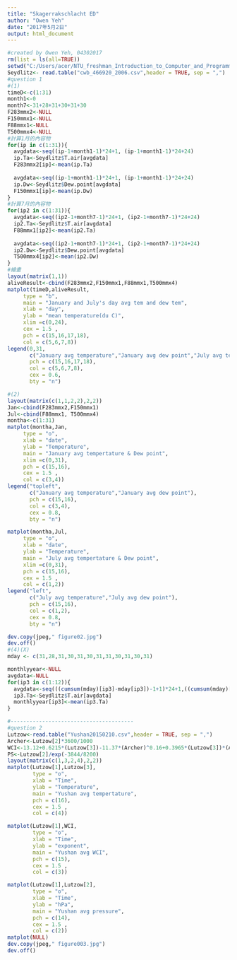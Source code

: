 ```yaml
---
title: "Skagerrakschlacht ED"
author: "Owen Yeh"
date: "2017年5月2日"
output: html_document
---
```


```r
#created by Owen Yeh, 04302017
rm(list = ls(all=TRUE))
setwd("C:/Users/acer/NTU_freshman_Introduction_to_Computer_and_Programming_Geography_department/week10/BACHW05")
Seydlitz<- read.table("cwb_466920_2006.csv",header = TRUE, sep = ",")
#question 1
#(1)
timeD<-c(1:31)
month1<-0
month7<-31+28+31+30+31+30
F283mmx2<-NULL
F150mmx1<-NULL
F88mmx1<-NULL
T500mmx4<-NULL
#計算1月的內容物
for(ip in c(1:31)){
  avgdata<-seq((ip-1+month1-1)*24+1, (ip-1+month1-1)*24+24)
  ip.Ta<-Seydlitz$T.air[avgdata]
  F283mmx2[ip]<-mean(ip.Ta)
  
  avgdata<-seq((ip-1+month1-1)*24+1, (ip-1+month1-1)*24+24)
  ip.Dw<-Seydlitz$Dew.point[avgdata]
  F150mmx1[ip]<-mean(ip.Dw)
}
#計算7月的內容物
for(ip2 in c(1:31)){
  avgdata<-seq((ip2-1+month7-1)*24+1, (ip2-1+month7-1)*24+24)
  ip2.Ta<-Seydlitz$T.air[avgdata]
  F88mmx1[ip2]<-mean(ip2.Ta)
  
  avgdata<-seq((ip2-1+month7-1)*24+1, (ip2-1+month7-1)*24+24)
  ip2.Dw<-Seydlitz$Dew.point[avgdata]
  T500mmx4[ip2]<-mean(ip2.Dw)
}
#繪畫
layout(matrix(1,1))
aliveResult<-cbind(F283mmx2,F150mmx1,F88mmx1,T500mmx4)
matplot(timeD,aliveResult,
     type = "b",
     main = "January and July's day avg tem and dew tem",
     xlab = "day",
     ylab = "mean temperature(du C)", 
     xlim =c(0,24),
     cex = 1.5 , 
     pch = c(15,16,17,18),
     col = c(5,6,7,8))
legend(0,31,
       c("January avg temperature","January avg dew point","July avg temperature","July avg dew point"),
       pch = c(15,16,17,18),
       col = c(5,6,7,8),
       cex = 0.6,
       bty = "n")

#(2)
layout(matrix(c(1,1,2,2),2,2))
Jan<-cbind(F283mmx2,F150mmx1)
Jul<-cbind(F88mmx1, T500mmx4)
montha<-c(1:31)
matplot(montha,Jan,
     type = "o",
     xlab = "date",
     ylab = "Temperature", 
     main = "January avg tempertature & Dew point",
     xlim =c(0,31),
     pch = c(15,16),
     cex = 1.5 , 
     col = c(3,4))
legend("topleft",
       c("January avg temperature","January avg dew point"),
       pch = c(15,16),
       col = c(3,4),
       cex = 0.8,
       bty = "n")

matplot(montha,Jul,
     type = "o",
     xlab = "date",
     ylab = "Temperature", 
     main = "July avg tempertature & Dew point",
     xlim =c(0,31),
     pch = c(15,16),
     cex = 1.5 , 
     col = c(1,2))
legend("left",
       c("July avg temperature","July avg dew point"),
       pch = c(15,16),
       col = c(1,2),
       cex = 0.8,
       bty = "n")

dev.copy(jpeg," figure02.jpg")
dev.off()
#(4)(X)
mday <- c(31,28,31,30,31,30,31,31,30,31,30,31) 

monthlyyear<-NULL
avgdata<-NULL
for(ip3 in c(1:12)){
  avgdata<-seq(((cumsum(mday)[ip3]-mday[ip3])-1+1)*24+1,((cumsum(mday)[ip3])-1)*24+24)
  ip3.Ta<-Seydlitz$T.air[avgdata]
  monthlyyear[ip3]<-mean(ip3.Ta)
}

#---------------------------------------
#question 2
Lutzow<-read.table("Yushan20150210.csv",header = TRUE, sep = ",")
Archer<-Lutzow[2]*3600/1000
WCI<-13.12+0.6215*(Lutzow[3])-11.37*(Archer)^0.16+0.3965*(Lutzow[3])*(Archer)^0.16
PS<-Lutzow[2]/exp(-3844/8200)
layout(matrix(c(1,3,2,4),2,2))
matplot(Lutzow[1],Lutzow[3],
        type = "o",
        xlab = "Time",
        ylab = "Temperature", 
        main = "Yushan avg tempertature",
        pch = c(16),
        cex = 1.5 , 
        col = c(4))

matplot(Lutzow[1],WCI,
        type = "o",
        xlab = "Time",
        ylab = "exponent", 
        main = "Yushan avg WCI",
        pch = c(15),
        cex = 1.5 , 
        col = c(3))

matplot(Lutzow[1],Lutzow[2],
        type = "o",
        xlab = "Time",
        ylab = "hPa", 
        main = "Yushan avg pressure",
        pch = c(14),
        cex = 1.5 , 
        col = c(2))
matplot(NULL)
dev.copy(jpeg," figure003.jpg")
dev.off()
```

